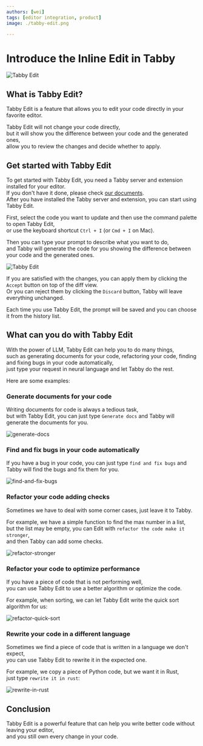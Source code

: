 ```yaml
---
authors: [wei]
tags: [editor integration, product]
image: ./tabby-edit.png

---
```



# Introduce the Inline Edit in Tabby

![Tabby Edit](./tabby-edit.png)

## What is Tabby Edit?  
  
Tabby Edit is a feature that allows you to edit your code directly in your favorite editor.  
  
Tabby Edit will not change your code directly,  
but it will show you the difference between your code and the generated ones,  
allow you to review the changes and decide whether to apply.  
  
  
## Get started with Tabby Edit  
  
To get started with Tabby Edit, you need a Tabby server and extension installed for your editor.  
If you don't have it done, please check [our documents](https://tabby.tabbyml.com/docs/welcome/).  
After you have installed the Tabby server and extension, you can start using Tabby Edit.  
  
First, select the code you want to update and then use the command palette to open Tabby Edit,  
or use the keyboard shortcut `Ctrl + I` (or `Cmd + I` on Mac).  
  
Then you can type your prompt to describe what you want to do,  
and Tabby will generate the code for you showing the difference between your code and the generated ones.  
  
![Tabby Edit](./tabby-edit.png)  
  
If you are satisfied with the changes, you can apply them by clicking the `Accept` button on top of the diff view.  
Or you can reject them by clicking the `Discard` button, Tabby will leave everything unchanged.  
  
Each time you use Tabby Edit, the prompt will be saved and you can choose it from the history list.  
  
## What can you do with Tabby Edit  
  
With the power of LLM, Tabby Edit can help you to do many things,  
such as generating documents for your code, refactoring your code, finding and fixing bugs in your code automatically,  
just type your request in neural language and let Tabby do the rest.  
  
Here are some examples:  
  
### Generate documents for your code  
  
Writing documents for code is always a tedious task,  
but with Tabby Edit, you can just type `Generate docs` and Tabby will generate the documents for you.  
  
![generate-docs](./generate-docs.gif)  
  
### Find and fix bugs in your code automatically  
  
If you have a bug in your code, you can just type `find and fix bugs` and Tabby will find the bugs and fix them for you.  
  
![find-and-fix-bugs](./find-and-fix-bugs.gif)  
  
### Refactor your code adding checks  
  
Sometimes we have to deal with some corner cases, just leave it to Tabby.  
  
For example, we have a simple function to find the max number in a list,  
but the list may be empty, you can Edit with `refactor the code make it stronger`,  
and then Tabby can add some checks.  
  
![refactor-stronger](refactor-stronger.gif)  
  
### Refactor your code to optimize performance  
  
If you have a piece of code that is not performing well,  
you can use Tabby Edit to use a better algorithm or optimize the code.  
  
For example, when sorting, we can let Tabby Edit write the quick sort algorithm for us:  
  
![refactor-quick-sort](refactor-quick-sort.gif)  
  
### Rewrite your code in a different language  
  
Sometimes we find a piece of code that is written in a language we don't expect,  
you can use Tabby Edit to rewrite it in the expected one.  
  
For example, we copy a piece of Python code, but we want it in Rust,  
just type `rewrite it in rust`:  
  
![rewrite-in-rust](rewrite-in-rust.gif)  
  
## Conclusion  
  
Tabby Edit is a powerful feature that can help you write better code without leaving your editor,  
and you still own every change in your code.